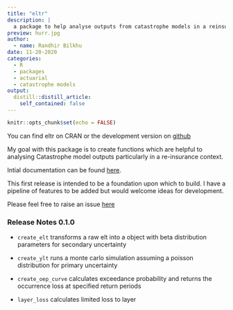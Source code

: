 ```yaml
---
title: "eltr"
description: |
  a package to help analyse outputs from catastrophe models in a reinsurance context   
preview: hurr.jpg
author:
  - name: Randhir Bilkhu
date: 11-20-2020
categories:
  - R
  - packages
  - actuarial
  - catastrophe models
output:
  distill::distill_article:
    self_contained: false
---
```



```r
knitr::opts_chunk$set(echo = FALSE)
```

You can find eltr on CRAN or the development version on [github](https://github.com/RandhirBilkhu/eltr)

My goal with this package is to create functions which are helpful to analysing Catastrophe model outputs particularly in a re-insurance context. 

Intial documentation can be found [here](https://randhirbilkhu.github.io/eltr/).

This first release is intended to be a foundation upon which to build. I have a pipeline of features to be added but would welcome ideas for development.

Please feel free to raise an issue [here](https://github.com/RandhirBilkhu/eltr/issues)

### Release Notes 0.1.0

* `create_elt` transforms a raw elt into a object with beta distribution parameters for secondary uncertainty

* `create_ylt` runs a monte carlo simulation assuming a poisson distribution for primary uncertainty

* `create_oep_curve` calculates exceedance probability and returns the occurrence loss at specified return periods

* `layer_loss` calculates limited loss to layer


